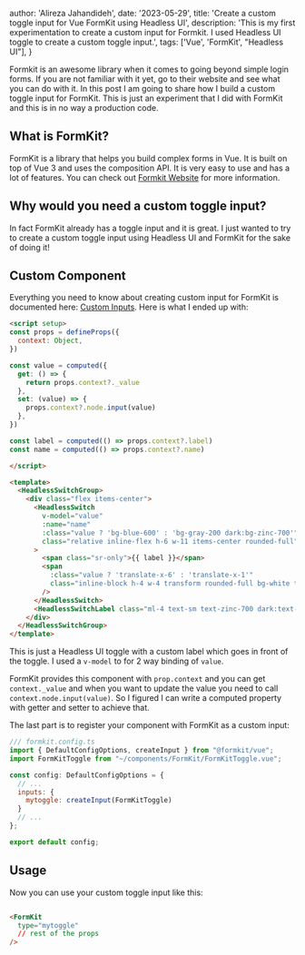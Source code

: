 
  author: 'Alireza Jahandideh',
  date: '2023-05-29',
  title: 'Create a custom toggle input for Vue FormKit using Headless UI',
  description: 'This is my first experimentation to create a custom input for Formkit. I used Headless UI toggle to create a custom toggle input.',
  tags: ['Vue', 'FormKit', "Headless UI"],
}


Formkit is an awesome library when it comes to going beyond simple login forms. If you are not familiar with it yet, go to their website and see what you can do with it. In this post I am going to share how I build a custom toggle input for FormKit. This is just an experiment that I did with FormKit and this is in no way a production code.

## What is FormKit?

FormKit is a library that helps you build complex forms in Vue. It is built on top of Vue 3 and uses the composition API. It is very easy to use and has a lot of features. You can check out [Formkit Website](https://formkit.com/) for more information.

## Why would you need a custom toggle input?

In fact FormKit already has a toggle input and it is great. I just wanted to try to create a custom toggle input using Headless UI and FormKit for the sake of doing it!

## Custom Component

Everything you need to know about creating custom input for FormKit is documented here: [Custom Inputs](https://formkit.com/essentials/custom-inputs). Here is what I ended up with:

```html
<script setup>
const props = defineProps({
  context: Object,
})

const value = computed({
  get: () => {
    return props.context?._value
  },
  set: (value) => {
    props.context?.node.input(value)
  },
})

const label = computed(() => props.context?.label)
const name = computed(() => props.context?.name)

</script>

<template>
  <HeadlessSwitchGroup>
    <div class="flex items-center">
      <HeadlessSwitch
        v-model="value"
        :name="name"
        :class="value ? 'bg-blue-600' : 'bg-gray-200 dark:bg-zinc-700'"
        class="relative inline-flex h-6 w-11 items-center rounded-full"
      >
        <span class="sr-only">{{ label }}</span>
        <span
          :class="value ? 'translate-x-6' : 'translate-x-1'"
          class="inline-block h-4 w-4 transform rounded-full bg-white transition"
        />
      </HeadlessSwitch>
      <HeadlessSwitchLabel class="ml-4 text-sm text-zinc-700 dark:text-zinc-200">{{ label }}</HeadlessSwitchLabel>
    </div>
  </HeadlessSwitchGroup>
</template>
```

This is just a Headless UI toggle with a custom label which goes in front of the toggle. I used a `v-model` to for 2 way binding of `value`.

FormKit provides this component with `prop.context` and you can get `context._value` and when you want to update the value you need to call `context.node.input(value)`. So I figured I can write a computed property with getter and setter to achieve that.

The last part is to register your component with FormKit as a custom input: 

```js
/// formkit.config.ts
import { DefaultConfigOptions, createInput } from "@formkit/vue";
import FormKitToggle from "~/components/FormKit/FormKitToggle.vue";

const config: DefaultConfigOptions = {
  // ...
  inputs: {
    mytoggle: createInput(FormKitToggle)
  }
  // ...
};

export default config;

```

## Usage

Now you can use your custom toggle input like this:

```html

<FormKit
  type="mytoggle"
  // rest of the props
/>
```


